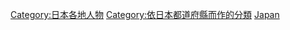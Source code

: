{{日本行政區劃分類導航|出身人物}}

[[Category:日本各地人物|Category:日本各地人物]]
[[Category:依日本都道府縣而作的分類|Category:依日本都道府縣而作的分類]]
[[Category:依一級行政區劃分的人物|Japan]]